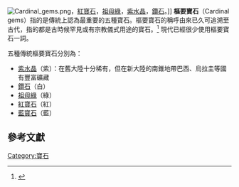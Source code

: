 [[File:Cardinal_gems.png|right]]，[[紅寶石|紅寶石]]，[[祖母綠|祖母綠]]，[[紫水晶|紫水晶]]，[[鑽石|鑽石]]。]]
'''樞要寶石'''（Cardinal gems）指的是傳統上認為最重要的五種寶石。樞要寶石的稱呼由來已久可追溯至古代，指的都是古時候罕見或有宗教儀式用途的寶石。<ref name="google">{{cite book|title=The Illustrated Bead Bible: Terms, Tips & Techniques|author1=Geary, T.F.|author2=Whalen, D.|date=2008|publisher=Sterling Pub.|isbn=9781402723537|url=https://books.google.co.uk/books?id=5abGjJ54mSoC&pg=PA69|page=69|accessdate=2015-07-19|archive-date=2016-03-06|archive-url=https://web.archive.org/web/20160306221742/https://books.google.co.uk/books?id=5abGjJ54mSoC&pg=PA69|dead-url=no}}</ref> 現代已經很少使用樞要寶石一詞。

五種傳統樞要寶石分別為：
*[[紫水晶|紫水晶]]（紫）：在舊大陸十分稀有，但在新大陸的南錐地帶巴西、烏拉圭等國有豐富礦藏
*[[鑽石|鑽石]]（白）
*[[祖母綠|祖母綠]]（綠）
*[[紅寶石|紅寶石]]（紅）
*[[藍寶石|藍寶石]]（藍）

==參考文獻==
{{reflist}}

[[Category:寶石|Category:寶石]]